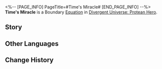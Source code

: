 <%-- [PAGE_INFO]
PageTitle=#Time's Miracle#
[END_PAGE_INFO] --%>
{{Equation Infobox
|period   = Protean Hero
|rarity   = boundary
|path1    = Remembrance*16
|effect   = Spend 100 points of Energy to use the ability and achieve Boundary Resonance with the Path of Remembrance, dealing Ice DMG to all enemy targets with a high chance of Freezing them for {{Color|h|1}} turn(s). After being attacked by memosprite while under this Freeze effect, additionally take True DMG equal to {{Color|h|8%}} of Max HP. Every time the enemy target is afflicted with this Freeze state, this DMG can be triggered a maximum of {{Color|h|4}} time(s).
|mentions = Oronyx
}}
'''Time's Miracle''' is a Boundary [[Divergent Universe: Protean Hero/Equatoins|Equation]] in [[Divergent Universe: Protean Hero]].

==Story==
{{Description|This is an ancient remembrance inscribed on a stone tablet. This is the miracle of Oronyx, the Veil of Evernight.<br />Born before the Chrysos War,<br />The great hero Corinchi set out on a grand journey for the throne.<br />He drank with gods in the sea and wrestled with their creations,<br />Ascended the sacred mountain under the guidance of priests,<br />And slew the black-fanged monster born from the nightmares of the earth.<br />Having won all the honors a hero could ask for,<br />He returned to his homeland, only to look down upon ruins.<br />How sorrowful it was! If only his life stopped the moment before he crossed the mountains.<br />If only he could have perished in his most glorious moment! The hero prayed to the gods.<br />The starry night's song swept over the mountain peak, stirring the passage of time,<br />Halting his steps in that final moment, and crystallizing him into a star in the sky.}}
<!--
==Gameplay Notes==
* 
-->
==Other Languages==
{{Other Languages
|en   = Time's Miracle
|zhs  = 岁月之神迹
|zht  = 歲月之神跡
|ja   = 「{{Rubi|歳月|さいげつ}}」の{{Rubi|神跡|しんせき}}
|ko   = 세월의 기적
|es   = Milagro del tiempo
|fr   = Miracle du Temps
|ru   = Чудо времени
|th   = ปาฏิหาริย์แห่งกาลเวลา
|vi   = Thần Tích Thời Gian
|de   = Wunder der Zeit
|id   = Time's Miracle
|pt   = Milagre do Tempo
}}

==Change History==
{{Change History|3.1}}